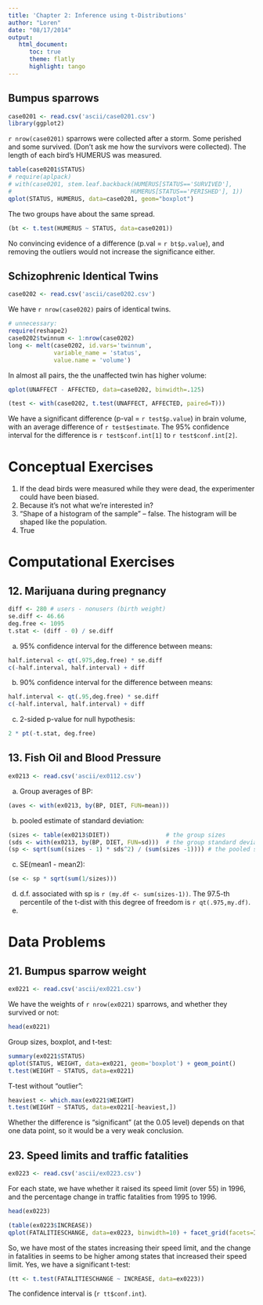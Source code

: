 ```yaml
---
title: 'Chapter 2: Inference using t-Distributions'
author: "Loren"
date: "08/17/2014"
output:
   html_document:
      toc: true
      theme: flatly
      highlight: tango
---
```


## Bumpus sparrows
```r
case0201 <- read.csv('ascii/case0201.csv')
library(ggplot2)
```

`r nrow(case0201)` sparrows were collected after a storm.
Some perished and some survived.
(Don't ask me how the survivors were collected).
The length of each bird's HUMERUS was measured.
```r
table(case0201$STATUS)
# require(aplpack)
# with(case0201, stem.leaf.backback(HUMERUS[STATUS=='SURVIVED'],
#                                  HUMERUS[STATUS=='PERISHED'], 1))
qplot(STATUS, HUMERUS, data=case0201, geom="boxplot")
```

The two groups have about the same spread.
```r
(bt <- t.test(HUMERUS ~ STATUS, data=case0201))
```
No convincing evidence of a difference (p.val = `r bt$p.value`), and removing the outliers
would not increase the significance either.

## Schizophrenic Identical Twins
```r
case0202 <- read.csv('ascii/case0202.csv')
```
We have `r nrow(case0202)` pairs of identical twins.
```r
# unnecessary:
require(reshape2)
case0202$twinnum <- 1:nrow(case0202)
long <- melt(case0202, id.vars='twinnum',
             variable_name = 'status',
             value.name = 'volume')
```
In almost all pairs, the the unaffected twin has higher volume:
```r
qplot(UNAFFECT - AFFECTED, data=case0202, binwidth=.125)
```
```r
(test <- with(case0202, t.test(UNAFFECT, AFFECTED, paired=T)))
```
We have a significant difference (p-val = `r test$p.value`) in brain volume,
with an average difference of `r test$estimate`.  The 95% confidence interval
for the difference is `r test$conf.int[1]` to `r test$conf.int[2]`.

# Conceptual Exercises

1. If the dead birds were measured while they were dead, the experimenter could have been biased.
2. Because it's not what we're interested in?
3. "Shape of a histogram of the sample" -- false.  The histogram will be shaped like the population.
4. True

# Computational Exercises

## 12. Marijuana during pregnancy
```r
diff <- 280 # users - nonusers (birth weight)
se.diff <- 46.66
deg.free <- 1095
t.stat <- (diff - 0) / se.diff
```
a) 95% confidence interval for the difference between means:
```r
half.interval <- qt(.975,deg.free) * se.diff
c(-half.interval, half.interval) + diff
```
b) 90% confidence interval for the difference between means:
```r
half.interval <- qt(.95,deg.free) * se.diff
c(-half.interval, half.interval) + diff
```
c) 2-sided p-value for null hypothesis:
```r
2 * pt(-t.stat, deg.free)
```

## 13. Fish Oil and Blood Pressure
```r
ex0213 <- read.csv('ascii/ex0112.csv')
```
a) Group averages of BP:
```r
(aves <- with(ex0213, by(BP, DIET, FUN=mean)))
```
b) pooled estimate of standard deviation:
```r
(sizes <- table(ex0213$DIET))                # the group sizes
(sds <- with(ex0213, by(BP, DIET, FUN=sd)))  # the group standard deviations
(sp <- sqrt(sum((sizes - 1) * sds^2) / (sum(sizes -1)))) # the pooled standard deviation
```
c) SE(mean1 - mean2):
```r
(se <- sp * sqrt(sum(1/sizes)))
```
d) d.f. associated with sp is `r (my.df <- sum(sizes-1))`. The 97.5-th percentile of
the t-dist with this degree of freedom is `r qt(.975,my.df)`.
e) 

# Data Problems

## 21. Bumpus sparrow weight

```r
ex0221 <- read.csv('ascii/ex0221.csv')
```
We have the weights of `r nrow(ex0221)` sparrows, and whether they survived or not:
```r
head(ex0221)
```
Group sizes, boxplot, and t-test:
```r
summary(ex0221$STATUS)
qplot(STATUS, WEIGHT, data=ex0221, geom='boxplot') + geom_point()
t.test(WEIGHT ~ STATUS, data=ex0221)
```
T-test without "outlier":
```r
heaviest <- which.max(ex0221$WEIGHT)
t.test(WEIGHT ~ STATUS, data=ex0221[-heaviest,])
```
Whether the difference is "significant" (at the 0.05 level) depends on that
one data point, so it would be a very weak conclusion.

## 23. Speed limits and traffic fatalities
```r
ex0223 <- read.csv('ascii/ex0223.csv')
```
For each state, we have whether it raised its speed limit (over 55) in 1996,
and the percentage change in traffic fatalities from 1995 to 1996.
```r
head(ex0223)
```
```r
(table(ex0223$INCREASE))
qplot(FATALITIESCHANGE, data=ex0223, binwidth=10) + facet_grid(facets=INCREASE ~ .)
```

So, we have most of the states increasing their speed limit, and
the change in fatalities in seems to be higher among states that increased their
speed limit.  Yes, we have a significant t-test:
```r
(tt <- t.test(FATALITIESCHANGE ~ INCREASE, data=ex0223))
```
The confidence interval is (`r tt$conf.int`).
